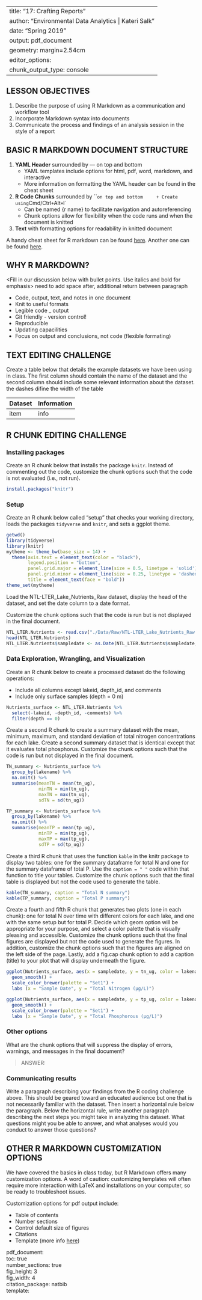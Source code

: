 
---
title: "17: Crafting Reports"
author: "Environmental Data Analytics | Kateri Salk"
date: "Spring 2019"
output: pdf_document
geometry: margin=2.54cm
editor_options: 
  chunk_output_type: console
---

## LESSON OBJECTIVES
1. Describe the purpose of using R Markdown as a communication and workflow tool
2. Incorporate Markdown syntax into documents
3. Communicate the process and findings of an analysis session in the style of a report

## BASIC R MARKDOWN DOCUMENT STRUCTURE

1. **YAML Header** surrounded by --- on top and bottom
    + YAML templates include options for html, pdf, word, markdown, and interactive
    + More information on formatting the YAML header can be found in the cheat sheet
2. **R Code Chunks** surrounded by ``` on top and bottom
    + Create using `Cmd/Ctrl` + `Alt` + `I`
    + Can be named {r name} to facilitate navigation and autoreferencing
    + Chunk options allow for flexibility when the code runs and when the document is knitted
3. **Text** with formatting options for readability in knitted document

A handy cheat sheet for R markdown can be found [here](https://www.rstudio.com/wp-content/uploads/2015/03/rmarkdown-reference.pdf). Another one can be found [here](https://www.rstudio.com/wp-content/uploads/2015/02/rmarkdown-cheatsheet.pdf).

## WHY R MARKDOWN?

<Fill in our discussion below with bullet points. Use italics and bold for emphasis>
need to add space after, additional return between paragraph

- Code, output, text, and notes in one document
- Knit to useful formats
- Legible code _ output
- Git friendly - version control!
- Reproducible
- Updating capacilities
- Focus on  output and conclusions, not code (flexible formating)

## TEXT EDITING CHALLENGE

Create a table below that details the example datasets we have been using in class. The first column should contain the name of the dataset and the second column should include some relevant information about the dataset.
the dashes difine the width of the table

Dataset | Information
--------|------------
item    | info

## R CHUNK EDITING CHALLENGE
### Installing packages
Create an R chunk below that installs the package `knitr`. Instead of commenting out the code, customize the chunk options such that the code is not evaluated (i.e., not run). 

```r
install.packages("knitr")
```

### Setup
Create an R chunk below called "setup" that checks your working directory, loads the packages `tidyverse` and `knitr`, and sets a ggplot theme. 

```r
getwd()
library(tidyverse)
library(knitr)
mytheme <- theme_bw(base_size = 14) +
  theme(axis.text = element_text(color = "black"), 
        legend.position = "bottom",
        panel.grid.major = element_line(size = 0.5, linetype = 'solid'), 
        panel.grid.minor = element_line(size = 0.25, linetype = 'dashed'),
        title = element_text(face = "bold"))
theme_set(mytheme)
```

Load the NTL-LTER_Lake_Nutrients_Raw dataset, display the head of the dataset, and set the date column to a date format.

Customize the chunk options such that the code is run but is not displayed in the final document.

```r
NTL_LTER.Nutrients <- read.csv("./Data/Raw/NTL-LTER_Lake_Nutrients_Raw.csv")
head(NTL_LTER.Nutrients)
NTL_LTER.Nutrients$sampledate <- as.Date(NTL_LTER.Nutrients$sampledate, "%m/%d/%y")
```

### Data Exploration, Wrangling, and Visualization
Create an R chunk below to create a processed dataset do the following operations: 

* Include all columns except lakeid, depth_id, and comments
* Include only surface samples (depth = 0 m)

```r
Nutrients_surface <- NTL_LTER.Nutrients %>%
  select(-lakeid, -depth_id, -comments) %>%
  filter(depth == 0)
```

Create a second R chunk to create a summary dataset with the mean, minimum, maximum, and standard deviation of total nitrogen concentrations for each lake. Create a second summary dataset that is identical except that it evaluates total phosphorus. Customize the chunk options such that the code is run but not displayed in the final document. 

```r
TN_summary <- Nutrients_surface %>%
  group_by(lakename) %>%
  na.omit() %>%
  summarise(meanTN = mean(tn_ug),
            minTN = min(tn_ug),
            maxTN = max(tn_ug),
            sdTN = sd(tn_ug))

TP_summary <- Nutrients_surface %>%
  group_by(lakename) %>%
  na.omit() %>%
  summarise(meanTP = mean(tp_ug),
            minTP = min(tp_ug),
            maxTP = max(tp_ug),
            sdTP = sd(tp_ug))
```

Create a third R chunk that uses the function `kable` in the knitr package to display two tables: one for the summary dataframe for total N and one for the summary dataframe of total P. Use the `caption = " "` code within that function to title your tables. Customize the chunk options such that the final table is displayed but not the code used to generate the table. 

```r
kable(TN_summary, caption = "Total N summary")
kable(TP_summary, caption = "Total P summary")
```

Create a fourth and fifth R chunk that generates two plots (one in each chunk): one for total N over time with different colors for each lake, and one with the same setup but for total P. Decide which geom option will be appropriate for your purpose, and select a color palette that is visually pleasing and accessible. Customize the chunk options such that the final figures are displayed but not the code used to generate the figures. In addition, customize the chunk options such that the figures are aligned on the left side of the page. Lastly, add a fig.cap chunk option to add a caption (title) to your plot that will display underneath the figure.

```r
ggplot(Nutrients_surface, aes(x = sampledate, y = tn_ug, color = lakename)) +
  geom_smooth() +
  scale_color_brewer(palette = "Set1") +
  labs (x = "Sample Date", y = "Total Nitrogen (μg/L)")
```

```r
ggplot(Nutrients_surface, aes(x = sampledate, y = tp_ug, color = lakename)) +
  geom_smooth() +
  scale_color_brewer(palette = "Set1") +
  labs (x = "Sample Date", y = "Total Phosphorous (μg/L)")
```

### Other options
What are the chunk options that will suppress the display of errors, warnings, and messages in the final document? 

> ANSWER: 

### Communicating results
Write a paragraph describing your findings from the R coding challenge above. This should be geared toward an educated audience but one that is not necessarily familiar with the dataset. Then insert a horizontal rule below the paragraph. Below the horizontal rule, write another paragraph describing the next steps you might take in analyzing this dataset. What questions might you be able to answer, and what analyses would you conduct to answer those questions?

## OTHER R MARKDOWN CUSTOMIZATION OPTIONS
We have covered the basics in class today, but R Markdown offers many customization options. A word of caution: customizing templates will often require more interaction with LaTeX and installations on your computer, so be ready to troubleshoot issues.

Customization options for pdf output include: 

* Table of contents
* Number sections
* Control default size of figures
* Citations
* Template (more info [here](http://jianghao.wang/post/2017-12-08-rmarkdown-templates/))

pdf_document:  
    toc: true  
    number_sections: true  
    fig_height: 3  
    fig_width: 4  
    citation_package: natbib  
    template:  


